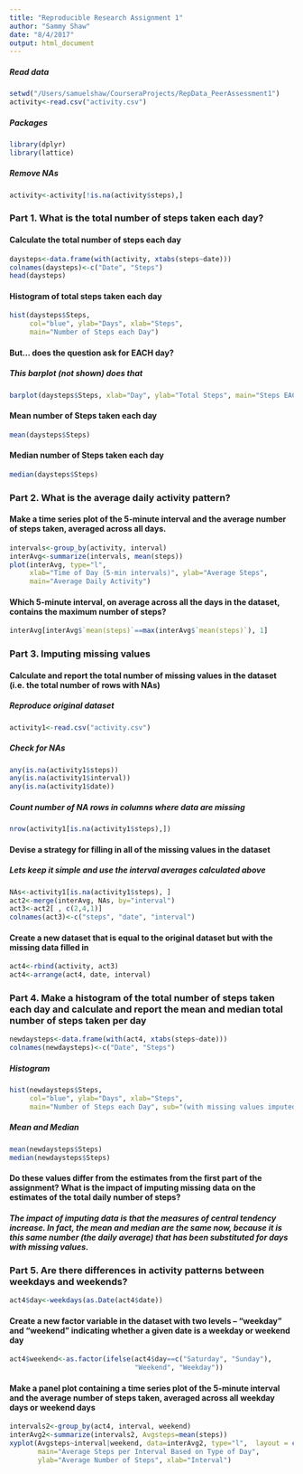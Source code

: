 ```yaml
---
title: "Reproducible Research Assignment 1"
author: "Sammy Shaw"
date: "8/4/2017"
output: html_document
---
```


##### Read data
```r
setwd("/Users/samuelshaw/CourseraProjects/RepData_PeerAssessment1")
activity<-read.csv("activity.csv")
```

##### Packages
```r
library(dplyr)
library(lattice)
```

##### Remove NAs
```r
activity<-activity[!is.na(activity$steps),]
```

### Part 1. What is the total number of steps taken each day?
#### Calculate the total number of steps each day
```r
daysteps<-data.frame(with(activity, xtabs(steps~date)))
colnames(daysteps)<-c("Date", "Steps")
head(daysteps)
```

#### Histogram of total steps taken each day
```r
hist(daysteps$Steps, 
     col="blue", ylab="Days", xlab="Steps", 
     main="Number of Steps each Day")
```

#### But... does the question ask for EACH day?
##### This barplot (not shown) does that
```r
barplot(daysteps$Steps, xlab="Day", ylab="Total Steps", main="Steps EACH Day")
```


#### Mean number of Steps taken each day
```r
mean(daysteps$Steps)
```
#### Median number of Steps taken each day
```r
median(daysteps$Steps)
```

### Part 2. What is the average daily activity pattern?
#### Make a time series plot of the 5-minute interval and the average number of steps taken, averaged across all days. 

```r
intervals<-group_by(activity, interval)
interAvg<-summarize(intervals, mean(steps))
plot(interAvg, type="l", 
     xlab="Time of Day (5-min intervals)", ylab="Average Steps", 
     main="Average Daily Activity")
```


#### Which 5-minute interval, on average across all the days in the dataset, contains the maximum number of steps?
```r
interAvg[interAvg$`mean(steps)`==max(interAvg$`mean(steps)`), 1]
```

### Part 3. Imputing missing values
#### Calculate and report the total number of missing values in the dataset (i.e. the total number of rows with NAs)

##### Reproduce original dataset
```r
activity1<-read.csv("activity.csv")
```

##### Check for NAs
```r
any(is.na(activity1$steps))
any(is.na(activity1$interval))
any(is.na(activity1$date))
```

##### Count number of NA rows in columns where data are missing
```r
nrow(activity1[is.na(activity1$steps),])
```

#### Devise a strategy for filling in all of the missing values in the dataset
##### Lets keep it simple and use the interval averages calculated above
```r
NAs<-activity1[is.na(activity1$steps), ]
act2<-merge(interAvg, NAs, by="interval")
act3<-act2[ , c(2,4,1)]
colnames(act3)<-c("steps", "date", "interval")
```

#### Create a new dataset that is equal to the original dataset but with the missing data filled in
```r
act4<-rbind(activity, act3)
act4<-arrange(act4, date, interval)
```

### Part 4. Make a histogram of the total number of steps taken each day and calculate and report the mean and median total number of steps taken per day
```r
newdaysteps<-data.frame(with(act4, xtabs(steps~date)))
colnames(newdaysteps)<-c("Date", "Steps")
```

##### Histogram
```r
hist(newdaysteps$Steps, 
     col="blue", ylab="Days", xlab="Steps", 
     main="Number of Steps each Day", sub="(with missing values imputed)")
```

##### Mean and Median
```r
mean(newdaysteps$Steps)
median(newdaysteps$Steps)
```

#### Do these values differ from the estimates from the first part of the assignment? What is the impact of imputing missing data on the estimates of the total daily number of steps?
##### The impact of imputing data is that the measures of central tendency increase. In fact, the mean and median are the same now, because it is this same number (the daily average) that has been substituted for days with missing values. 

### Part 5. Are there differences in activity patterns between weekdays and weekends?
```r
act4$day<-weekdays(as.Date(act4$date))
```

#### Create a new factor variable in the dataset with two levels – “weekday” and “weekend” indicating whether a given date is a weekday or weekend day
```r
act4$weekend<-as.factor(ifelse(act4$day==c("Saturday", "Sunday"), 
                               "Weekend", "Weekday"))
```

#### Make a panel plot containing a time series plot of the 5-minute interval and the average number of steps taken, averaged across all weekday days or weekend days
```r
intervals2<-group_by(act4, interval, weekend)
interAvg2<-summarize(intervals2, Avgsteps=mean(steps))
xyplot(Avgsteps~interval|weekend, data=interAvg2, type="l",  layout = c(1,2),
       main="Average Steps per Interval Based on Type of Day", 
       ylab="Average Number of Steps", xlab="Interval")
```
